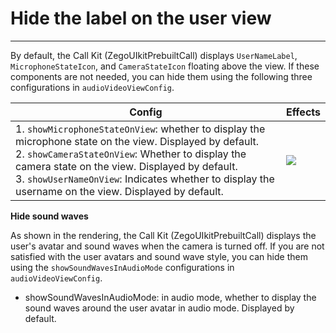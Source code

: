 # Hide the label on the user view

- - -

By default, the Call Kit (ZegoUIkitPrebuiltCall) displays `UserNameLabel`, `MicrophoneStateIcon`, and `CameraStateIcon` floating above the view. If these components are not needed, you can hide them using the following three configurations in `audioVideoViewConfig`.

| Config                                                                                                                                                                                                                                                                                                                          | Effects                                                                                                                                              |
| ------------------------------------------------------------------------------------------------------------------------------------------------------------------------------------------------------------------------------------------------------------------------------------------------------------------------------- | ---------------------------------------------------------------------------------------------------------------------------------------------------- |
| 1. `showMicrophoneStateOnView`: whether to display the microphone state on the view. Displayed by default. <br/> 2. `showCameraStateOnView`: Whether to display the camera state on the view. Displayed by default. <br/> 3. `showUserNameOnView`: Indicates whether to display the username on the view. Displayed by default. | <Frame width="256" height="auto" caption=""><img src="https://storage.zego.im/sdk-doc/Pics/ZegoUIKit/Flutter/_normal_switch_30_label.png" /></Frame> |


**Hide sound waves**

As shown in the rendering, the Call Kit (ZegoUIkitPrebuiltCall) displays the user's avatar and sound waves when the camera is turned off.
If you are not satisfied with the user avatars and sound wave style, you can hide them using the `showSoundWavesInAudioMode` configurations in `audioVideoViewConfig`.

- showSoundWavesInAudioMode: in audio mode, whether to display the sound waves around the user avatar in audio mode. Displayed by default.
